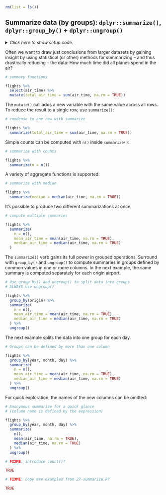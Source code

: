 ```r
rm(list = ls())
```


## Summarize data (by groups): `dplyr::summarize()`, `dplyr::group_by()` + `dplyr::ungroup()`

<details><summary>*Click here to show setup code.*</summary>
```r
### Summarize data (by groups): `dplyr::summarize()`, `dplyr::group_by()` + `dplyr::ungroup()`

```
```r
library(tidyverse)
library(nycflights13)

library(conflicted)
conflict_prefer("filter", "dplyr")
conflict_prefer("lag", "dplyr")
```
</details>

Often we want to draw just conclusions from larger datasets by gaining insight by using statistical (or other) methods for summarizing -- and thus drastically reducing -- the data:
How much time did all planes spend in the air?

```r
# summary functions
```
```r
flights %>%
  select(air_time) %>%
  mutate(total_air_time = sum(air_time, na.rm = TRUE))
```

The `mutate()` call adds a new variable with the same value across all rows.
To reduce the result to a single row, use `summarize()`:

```r
# condense to one row with summarize
```
```r
flights %>%
  summarize(total_air_time = sum(air_time, na.rm = TRUE))
```

Simple counts can be computed with `n()` inside `summarize()`:

```r
# summarize with counts
```
```r
flights %>%
  summarize(n = n())
```

A variety of aggregate functions is supported:

```r
# summarize with median
```
```r
flights %>%
  summarize(median = median(air_time, na.rm = TRUE))
```

It's possible to produce two different summarizations at once:

```r
# compute multiple summaries
```
```r
flights %>%
  summarize(
    n = n(),
    mean_air_time = mean(air_time, na.rm = TRUE),
    median_air_time = median(air_time, na.rm = TRUE)
  )
```

The `summarize()` verb gains its full power in grouped operations.
Surround with `group_by()` and `ungroup()` to compute summaries in groups defined by common values in one or more columns.
In the next example, the same summary is computed separately for each origin airport.

```r
# Use group_by() and ungroup() to split data into groups
# ALWAYS use ungroup()
```
```r
flights %>%
  group_by(origin) %>%
  summarize(
    n = n(),
    mean_air_time = mean(air_time, na.rm = TRUE),
    median_air_time = median(air_time, na.rm = TRUE)
  ) %>%
  ungroup()
```

The next example splits the data into one group for each day.

```r
# Groups can be defined by more than one column
```
```r
flights %>%
  group_by(year, month, day) %>%
  summarize(
    n = n(),
    mean_air_time = mean(air_time, na.rm = TRUE),
    median_air_time = median(air_time, na.rm = TRUE)
  ) %>%
  ungroup()
```

For quick exploration, the names of the new columns can be omitted:

```r
# Anonymous summarize for a quick glance
# (column name is defined by the expression)
```
```r
flights %>%
  group_by(year, month, day) %>%
  summarize(
    n(),
    mean(air_time, na.rm = TRUE),
    median(air_time, na.rm = TRUE)
  ) %>%
  ungroup()
```


```r
# FIXME: introduce count()?
```
```r
TRUE
```


```r
# FIXME: Copy mre examples from 27-summarize.R?
```
```r
TRUE
```
